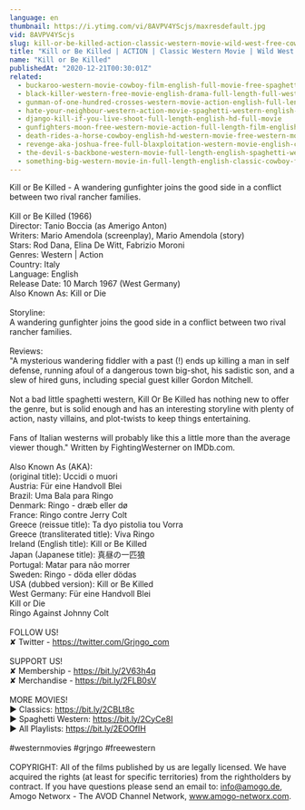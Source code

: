 ```yaml
---
language: en
thumbnail: https://i.ytimg.com/vi/8AVPV4YScjs/maxresdefault.jpg
vid: 8AVPV4YScjs
slug: kill-or-be-killed-action-classic-western-movie-wild-west-free-cowboy-film
title: "Kill or Be Killed | ACTION | Classic Western Movie | Wild West | Free Cowboy Film"
name: "Kill or Be Killed"
publishedAt: "2020-12-21T00:30:01Z"
related:
  - buckaroo-western-movie-cowboy-film-english-full-movie-free-spaghetti-western
  - black-killer-western-free-movie-english-drama-full-length-full-western-film
  - gunman-of-one-hundred-crosses-western-movie-action-english-full-length
  - hate-your-neighbour-western-action-movie-spaghetti-western-english-cowboy-film
  - django-kill-if-you-live-shoot-full-length-english-hd-full-movie
  - gunfighters-moon-free-western-movie-action-full-length-film-english
  - death-rides-a-horse-cowboy-english-hd-western-movie-free-western-movies
  - revenge-aka-joshua-free-full-blaxploitation-western-movie-english-classic-feature-film
  - the-devil-s-backbone-western-movie-full-length-english-spaghetti-western-cowboyfilm-watchfree
  - something-big-western-movie-in-full-length-english-classic-cowboy-film-free-full-westerns
---
```


Kill or Be Killed - A wandering gunfighter joins the good side in a conflict between two rival rancher families. <br />
<br />
Kill or Be Killed (1966)<br />
Director: Tanio Boccia (as Amerigo Anton)<br />
Writers: Mario Amendola (screenplay), Mario Amendola (story)<br />
Stars: Rod Dana, Elina De Witt, Fabrizio Moroni <br />
Genres: Western | Action <br />
Country: Italy<br />
Language: English<br />
Release Date: 10 March 1967 (West Germany) <br />
Also Known As: Kill or Die <br />
<br />
Storyline:<br />
A wandering gunfighter joins the good side in a conflict between two rival rancher families.<br />
<br />
Reviews:<br />
"A mysterious wandering fiddler with a past (!) ends up killing a man in self defense, running afoul of a dangerous town big-shot, his sadistic son, and a slew of hired guns, including special guest killer Gordon Mitchell.<br />
<br />
Not a bad little spaghetti western, Kill Or Be Killed has nothing new to offer the genre, but is solid enough and has an interesting storyline with plenty of action, nasty villains, and plot-twists to keep things entertaining.<br />
<br />
Fans of Italian westerns will probably like this a little more than the average viewer though." Written by FightingWesterner on IMDb.com.<br />
<br />
Also Known As (AKA):<br />
(original title): Uccidi o muori<br />
Austria: Für eine Handvoll Blei<br />
Brazil: Uma Bala para Ringo<br />
Denmark: Ringo - dræb eller dø<br />
France: Ringo contre Jerry Colt<br />
Greece (reissue title): Ta dyo pistolia tou Vorra<br />
Greece (transliterated title): Viva Ringo<br />
Ireland (English title): Kill or Be Killed<br />
Japan (Japanese title): 真昼の一匹狼<br />
Portugal: Matar para não morrer<br />
Sweden: Ringo - döda eller dödas<br />
USA (dubbed version): Kill or Be Killed<br />
West Germany: Für eine Handvoll Blei<br />
 Kill or Die<br />
 Ringo Against Johnny Colt<br />
<br />
FOLLOW US!<br />
✘ Twitter - https://twitter.com/Grjngo_com<br />
<br />
SUPPORT US!<br />
✘ Membership - https://bit.ly/2V63h4q<br />
✘ Merchandise - https://bit.ly/2FLB0sV<br />
<br />
MORE MOVIES! <br />
► Classics: https://bit.ly/2CBLt8c <br />
► Spaghetti Western: https://bit.ly/2CyCe8I <br />
► All Playlists: https://bit.ly/2EOOfIH <br />
<br />
#westernmovies #grjngo #freewestern<br />
<br />
COPYRIGHT: All of the films published by us are legally licensed. We have acquired the rights (at least for specific territories) from the rightholders by contract. If you have questions please send an email to: info@amogo.de, Amogo Networx - The AVOD Channel Network, www.amogo-networx.com.